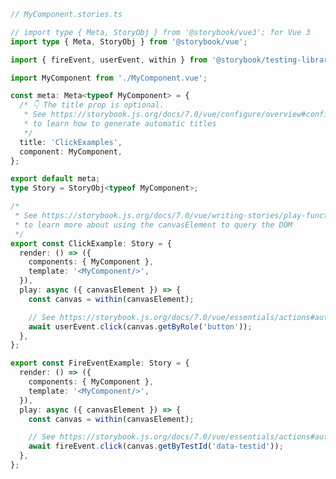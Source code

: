 ```ts
// MyComponent.stories.ts

// import type { Meta, StoryObj } from '@storybook/vue3'; for Vue 3
import type { Meta, StoryObj } from '@storybook/vue';

import { fireEvent, userEvent, within } from '@storybook/testing-library';

import MyComponent from './MyComponent.vue';

const meta: Meta<typeof MyComponent> = {
  /* 👇 The title prop is optional.
   * See https://storybook.js.org/docs/7.0/vue/configure/overview#configure-story-loading
   * to learn how to generate automatic titles
   */
  title: 'ClickExamples',
  component: MyComponent,
};

export default meta;
type Story = StoryObj<typeof MyComponent>;

/*
 * See https://storybook.js.org/docs/7.0/vue/writing-stories/play-function#working-with-the-canvas
 * to learn more about using the canvasElement to query the DOM
 */
export const ClickExample: Story = {
  render: () => ({
    components: { MyComponent },
    template: '<MyComponent/>',
  }),
  play: async ({ canvasElement }) => {
    const canvas = within(canvasElement);

    // See https://storybook.js.org/docs/7.0/vue/essentials/actions#automatically-matching-args to learn how to setup logging in the Actions panel
    await userEvent.click(canvas.getByRole('button'));
  },
};

export const FireEventExample: Story = {
  render: () => ({
    components: { MyComponent },
    template: '<MyComponent/>',
  }),
  play: async ({ canvasElement }) => {
    const canvas = within(canvasElement);

    // See https://storybook.js.org/docs/7.0/vue/essentials/actions#automatically-matching-args to learn how to setup logging in the Actions panel
    await fireEvent.click(canvas.getByTestId('data-testid'));
  },
};
```

